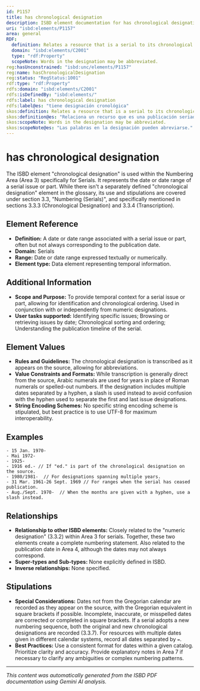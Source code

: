 ```yaml
---
id: P1157
title: has chronological designation
description: ISBD element documentation for has chronological designation
uri: "isbd:elements/P1157"
area: general
RDF:
  definition: Relates a resource that is a serial to its chronological designation.
  domain: "isbd:elements/C2001"
  type: "rdf:Property"
  scopeNote: Words in the designation may be abbreviated.
reg:hasUnconstrained: "isbd:unc/elements/P1157"
reg:name: hasChronologicalDesignation
reg:status: "RegStatus:1001"
rdf:type: "rdf:Property"
rdfs:domain: "isbd:elements/C2001"
rdfs:isDefinedBy: "isbd:elements/"
rdfs:label: has chronological designation
rdfs:label@es: "tiene designación cronológica"
skos:definition: Relates a resource that is a serial to its chronological designation.
skos:definition@es: "Relaciona un recurso que es una publicación seriada con su designación cronológica."
skos:scopeNote: Words in the designation may be abbreviated.
skos:scopeNote@es: "Las palabras en la designación pueden abreviarse."
---
```

# has chronological designation

The ISBD element "chronological designation" is used within the Numbering Area (Area 3) specifically for Serials. It represents the date or date range of a serial issue or part.  While there isn't a separately defined "chronological designation" element in the glossary, its use and stipulations are covered under section 3.3, "Numbering (Serials)", and specifically mentioned in sections 3.3.3 (Chronological Designation) and 3.3.4 (Transcription).

## Element Reference

- **Definition:** A date or date range associated with a serial issue or part, often but not always corresponding to the publication date.
- **Domain:** Serials
- **Range:**  Date or date range expressed textually or numerically.
- **Element type:** Data element representing temporal information.

## Additional Information

- **Scope and Purpose:** To provide temporal context for a serial issue or part, allowing for identification and chronological ordering. Used in conjunction with or independently from numeric designations.
- **User tasks supported:**  Identifying specific issues; Browsing or retrieving issues by date; Chronological sorting and ordering;  Understanding the publication timeline of the serial.


## Element Values

- **Rules and Guidelines:** The chronological designation is transcribed as it appears on the source, allowing for abbreviations.
- **Value Constraints and Formats:**  While transcription is generally direct from the source, Arabic numerals are used for years in place of Roman numerals or spelled-out numbers. If the designation includes multiple dates separated by a hyphen, a slash is used instead to avoid confusion with the hyphen used to separate the first and last issue designations.
- **String Encoding Schemes:** No specific string encoding scheme is stipulated, but best practice is to use UTF-8 for maximum interoperability.

## Examples

```
- 15 Jan. 1970-
- Mai 1972-
- 1925-
- 1916 ed.- // If "ed." is part of the chronological designation on the source.
- 1980/1981-  // For designations spanning multiple years.
- 31 Mar. 1961-26 Sept. 1969 // For ranges when the serial has ceased publication.
- Aug./Sept. 1970-  // When the months are given with a hyphen, use a slash instead.
```

## Relationships

- **Relationship to other ISBD elements:** Closely related to the "numeric designation" (3.3.2) within Area 3 for serials. Together, these two elements create a complete numbering statement.  Also related to the publication date in Area 4, although the dates may not always correspond.
- **Super-types and Sub-types:** None explicitly defined in ISBD.
- **Inverse relationships:** None specified.

## Stipulations

- **Special Considerations:**  Dates not from the Gregorian calendar are recorded as they appear on the source, with the Gregorian equivalent in square brackets if possible. Incomplete, inaccurate, or misspelled dates are corrected or completed in square brackets. If a serial adopts a new numbering sequence, both the original and new chronological designations are recorded (3.3.7). For resources with multiple dates given in different calendar systems, record all dates separated by `=`.
- **Best Practices:** Use a consistent format for dates within a given catalog. Prioritize clarity and accuracy. Provide explanatory notes in Area 7 if necessary to clarify any ambiguities or complex numbering patterns.


---

*This content was automatically generated from the ISBD PDF documentation using Gemini AI analysis.*
